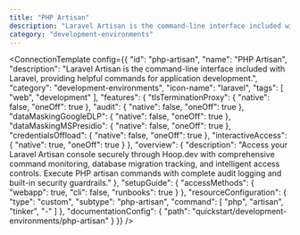 ```yaml
---
title: "PHP Artisan"
description: "Laravel Artisan is the command-line interface included with Laravel, providing helpful commands for application development."
category: "development-environments"
---
```



<ConnectionTemplate config={{
  "id": "php-artisan",
  "name": "PHP Artisan",
  "description": "Laravel Artisan is the command-line interface included with Laravel, providing helpful commands for application development.",
  "category": "development-environments",
  "icon-name": "laravel",
  "tags": [
    "web",
    "development"
  ],
  "features": {
    "tlsTerminationProxy": {
      "native": false,
      "oneOff": true
    },
    "audit": {
      "native": false,
      "oneOff": true
    },
    "dataMaskingGoogleDLP": {
      "native": false,
      "oneOff": true
    },
    "dataMaskingMSPresidio": {
      "native": false,
      "oneOff": true
    },
    "credentialsOffload": {
      "native": false,
      "oneOff": true
    },
    "interactiveAccess": {
      "native": true,
      "oneOff": true
    }
  },
  "overview": {
    "description": "Access your Laravel Artisan console securely through Hoop.dev with comprehensive command monitoring, database migration tracking, and intelligent access controls. Execute PHP artisan commands with complete audit logging and built-in security guardrails."
  },
  "setupGuide": {
    "accessMethods": {
      "webapp": true,
      "cli": false,
      "runbooks": true
    }
  },
  "resourceConfiguration": {
    "type": "custom",
    "subtype": "php-artisan",
    "command": [
      "php",
      "artisan",
      "tinker",
      "-"
    ]
  },
  "documentationConfig": {
    "path": "quickstart/development-environments/php-artisan"
  }
}} />


